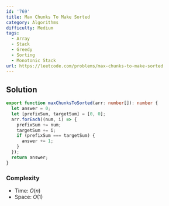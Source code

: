 ```yaml
---
id: '769'
title: Max Chunks To Make Sorted
category: Algorithms
difficulty: Medium
tags:
  - Array
  - Stack
  - Greedy
  - Sorting
  - Monotonic Stack
url: https://leetcode.com/problems/max-chunks-to-make-sorted
---
```


## Solution

```typescript filename="solution.ts" copy
export function maxChunksToSorted(arr: number[]): number {
  let answer = 0;
  let [prefixSum, targetSum] = [0, 0];
  arr.forEach((num, i) => {
    prefixSum += num;
    targetSum += i;
    if (prefixSum === targetSum) {
      answer += 1;
    }
  });
  return answer;
}
```

### Complexity

- Time: $O(n)$
- Space: $O(1)$
